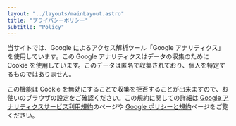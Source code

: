 ```yaml
---
layout: "../layouts/mainLayout.astro"
title: "プライバシーポリシー"
subtitle: "Policy"
---
```


当サイトでは、Google によるアクセス解析ツール「Google アナリティクス」を使用しています。この Google アナリティクスはデータの収集のために Cookie を使用しています。このデータは匿名で収集されており、個人を特定するものではありません。

この機能は Cookie を無効にすることで収集を拒否することが出来ますので、お使いのブラウザの設定をご確認ください。この規約に関しての詳細は [Google アナリティクスサービス利用規約](https://marketingplatform.google.com/about/analytics/terms/jp/)のページや [Google ポリシーと規約](https://policies.google.com/technologies/ads?hl=ja)ページをご覧ください。
